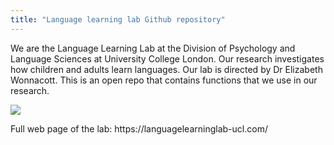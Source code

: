```yaml
---
title: "Language learning lab Github repository"
---
```


We are the Language Learning Lab at the Division of Psychology and Language Sciences at University College London. Our research investigates how children and adults learn languages. Our lab is directed by Dr Elizabeth Wonnacott.  This is an open repo that contains functions that we use in our research. 


![](labPic.jpg)

Full web page of the lab: https://languagelearninglab-ucl.com/